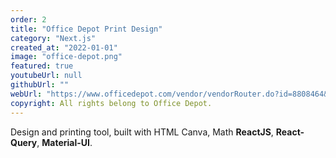 ```yaml
---
order: 2
title: "Office Depot Print Design"
category: "Next.js"
created_at: "2022-01-01"
image: "office-depot.png"
featured: true
youtubeUrl: null
githubUrl: ""
webUrl: "https://www.officedepot.com/vendor/vendorRouter.do?id=8808464&configurableItemType=CPD#/designer?template=1044&orientation=portrait&size=INCHES_8DOT5X11"
copyright: All rights belong to Office Depot.
---
```

Design and printing tool, built with HTML Canva, Math **ReactJS**, **React-Query**, **Material-UI**.
